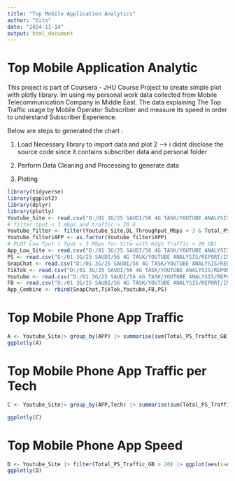 ```yaml
---
title: "Top Mobile Application Analytics"
author: "Gito"
date: "2024-11-14"
output: html_document
---
```


# Top Mobile Application Analytic

This project is part of Coursera - JHU Course Project to create simple plot with plotly library. Im using my personal work data collected from Mobile Telecommunication Company in Middle East. The data explaining The Top Traffic usage by Mobile Operator Subscriber and measure its speed in order to understand Subscriber Experience.

Below are steps to generated the chart :

1.  Load Necessary library to import data and plot 2 –\> i didnt disclose the source code since it contains subscriber data and personal folder

2.  Perform Data Cleaning and Processing to generate data

3.  Ploting

```r
library(tidyverse)
library(ggplot2)
library(dplyr)
library(plotly)
Youtube_Site <- read.csv("D:/01 3G/25 SAUDI/56 4G TASK/YOUTUBE ANALYSIS/REPORT/BTS_Raw.csv", header = TRUE)
# filter tput < 3 mbps and traffic > 20 G
Youtube_filter <- filter(Youtube_Site,DL_Throughput_Mbps < 3 & Total_PS_Traffic_GB > 20)
Youtube_filter$APP <- as.factor(Youtube_filter$APP)
# PLOT Low Tput ( Tput < 3 Mbps for Site with High Traffic > 20 GB)
App_Low_Site <- read.csv("D:/01 3G/25 SAUDI/56 4G TASK/YOUTUBE ANALYSIS/REPORT/App_Low_Tput.csv", header = TRUE)
PS <- read.csv("D:/01 3G/25 SAUDI/56 4G TASK/YOUTUBE ANALYSIS/REPORT/IMSI2/Playstation.csv", header = TRUE)
SnapChat <- read.csv("D:/01 3G/25 SAUDI/56 4G TASK/YOUTUBE ANALYSIS/REPORT/IMSI2/SnapChat.csv", header = TRUE)
TikTok <- read.csv("D:/01 3G/25 SAUDI/56 4G TASK/YOUTUBE ANALYSIS/REPORT/IMSI2/TikTok.csv", header = TRUE)
Youtube <- read.csv("D:/01 3G/25 SAUDI/56 4G TASK/YOUTUBE ANALYSIS/REPORT/IMSI2/Youtube.csv", header = TRUE)
FB <- read.csv("D:/01 3G/25 SAUDI/56 4G TASK/YOUTUBE ANALYSIS/REPORT/IMSI2/Facebook.csv", header = TRUE)
App_Combine <- rbind(SnapChat,TikTok,Youtube,FB,PS)
```

# Top Mobile Phone App Traffic

```r
A <- Youtube_Site|> group_by(APP) |> summarise(sum(Total_PS_Traffic_GB)) |>ggplot(aes(x=reorder(APP,`sum(Total_PS_Traffic_GB)`),y=`sum(Total_PS_Traffic_GB)`/1000))+geom_bar(stat = "identity",aes(fill = APP))+theme_classic()+labs(x= "APP",y = "Total Traffic TB", title = "Top APP Traffic" )+coord_flip()
ggplotly(A)
```

# Top Mobile Phone App Traffic per Tech

```r
C <- Youtube_Site|> group_by(APP,Tech) |> summarise(sum(Total_PS_Traffic_GB)) |>ggplot(aes(x=reorder(Tech,`sum(Total_PS_Traffic_GB)`),y=`sum(Total_PS_Traffic_GB)`/1000))+geom_bar(stat = "identity",aes(fill = APP))+theme_classic()+labs(x= "APP",y = "Total Traffic TB", title = "Top APP Traffic" )+facet_wrap(.~APP)+coord_flip()

ggplotly(C)
```

# Top Mobile Phone App Speed

```r
D <- Youtube_Site |> filter(Total_PS_Traffic_GB > 20) |> ggplot(aes(x=APP,y=DL_Throughput_Mbps))+stat_boxplot(geom="errorbar")+geom_boxplot(aes(fill = APP),outliers = FALSE)+theme_classic()+coord_flip()
ggplotly(D)
```
